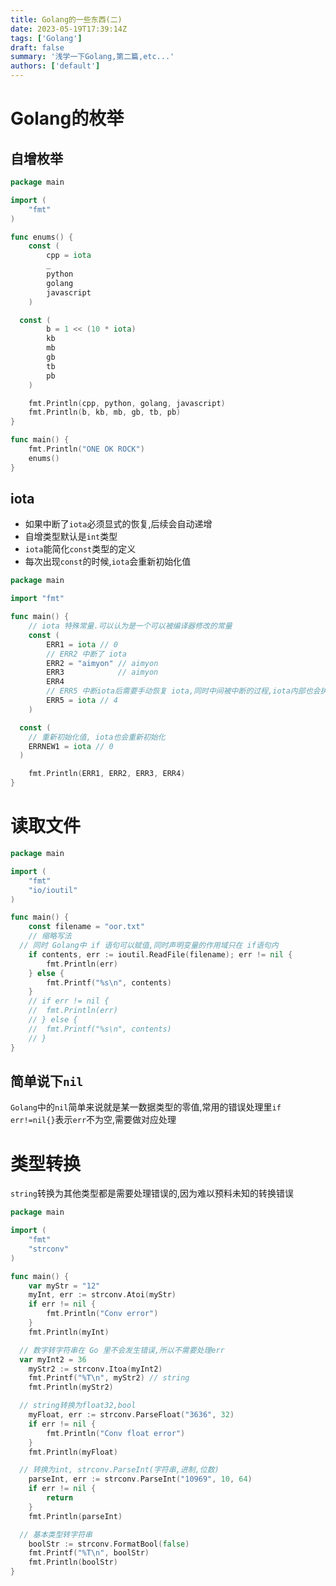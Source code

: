 ```yaml
---
title: Golang的一些东西(二)
date: 2023-05-19T17:39:14Z
tags: ['Golang']
draft: false
summary: '浅学一下Golang,第二篇,etc...'
authors: ['default']
---
```



<TOCInline toc={props.toc} exclude="Overview" toHeading={2} />

# Golang的枚举

## 自增枚举

```go
package main

import (
	"fmt"
)

func enums() {
	const (
		cpp = iota
		_
		python
		golang
		javascript
	)

  const (
		b = 1 << (10 * iota)
		kb
		mb
		gb
		tb
		pb
	)

	fmt.Println(cpp, python, golang, javascript)
	fmt.Println(b, kb, mb, gb, tb, pb)
}

func main() {
	fmt.Println("ONE OK ROCK")
	enums()
}
```

## iota

- 如果中断了`iota`必须显式的恢复,后续会自动递增
- 自增类型默认是`int`类型
- `iota`能简化`const`类型的定义
- 每次出现`const`的时候,`iota`会重新初始化值

```go
package main

import "fmt"

func main() {
	// iota 特殊常量.可以认为是一个可以被编译器修改的常量
	const (
		ERR1 = iota // 0
		// ERR2 中断了 iota
		ERR2 = "aimyon" // aimyon
		ERR3            // aimyon
		ERR4
		// ERR5 中断iota后需要手动恢复 iota,同时中间被中断的过程,iota内部也会执行递增
		ERR5 = iota // 4
	)

  const (
    // 重新初始化值, iota也会重新初始化
    ERRNEW1 = iota // 0
  )

	fmt.Println(ERR1, ERR2, ERR3, ERR4)
}
```

# 读取文件

```go
package main

import (
	"fmt"
	"io/ioutil"
)

func main() {
	const filename = "oor.txt"
	// 缩略写法
  // 同时 Golang中 if 语句可以赋值,同时声明变量的作用域只在 if语句内
	if contents, err := ioutil.ReadFile(filename); err != nil {
		fmt.Println(err)
	} else {
		fmt.Printf("%s\n", contents)
	}
	// if err != nil {
	// 	fmt.Println(err)
	// } else {
	// 	fmt.Printf("%s\n", contents)
	// }
}
```

## 简单说下`nil`

`Golang`中的`nil`简单来说就是某一数据类型的零值,常用的错误处理里`if err!=nil{}`表示`err`不为空,需要做对应处理

# 类型转换

`string`转换为其他类型都是需要处理错误的,因为难以预料未知的转换错误

```go
package main

import (
	"fmt"
	"strconv"
)

func main() {
	var myStr = "12"
	myInt, err := strconv.Atoi(myStr)
	if err != nil {
		fmt.Println("Conv error")
	}
	fmt.Println(myInt)

  // 数字转字符串在 Go 里不会发生错误,所以不需要处理err
  var myInt2 = 36
	myStr2 := strconv.Itoa(myInt2)
	fmt.Printf("%T\n", myStr2) // string
	fmt.Println(myStr2)

  // string转换为float32,bool
	myFloat, err := strconv.ParseFloat("3636", 32)
	if err != nil {
		fmt.Println("Conv float error")
	}
	fmt.Println(myFloat)

  // 转换为int, strconv.ParseInt(字符串,进制,位数)
	parseInt, err := strconv.ParseInt("10969", 10, 64)
	if err != nil {
		return
	}
	fmt.Println(parseInt)

  // 基本类型转字符串
	boolStr := strconv.FormatBool(false)
	fmt.Printf("%T\n", boolStr)
	fmt.Println(boolStr)
}
```
